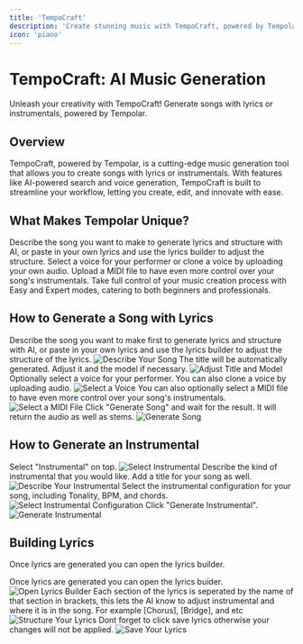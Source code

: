 ```yaml
---
title: 'TempoCraft'
description: 'Create stunning music with TempoCraft, powered by Tempolar.'
icon: 'piano'
---
```


# TempoCraft: AI Music Generation

<Tip>
  Unleash your creativity with TempoCraft! Generate songs with lyrics or instrumentals, powered by Tempolar.
</Tip>

## Overview

TempoCraft, powered by Tempolar, is a cutting-edge music generation tool that allows you to create songs with lyrics or instrumentals. With features like AI-powered search and voice generation, TempoCraft is built to streamline your workflow, letting you create, edit, and innovate with ease.

## What Makes Tempolar Unique?

<CardGroup cols={2}>
  <Card title="Generate Lyrics with Fine-Tuned AI" icon="pencil">
    Describe the song you want to make to generate lyrics and structure with AI, or paste in your own lyrics and use the lyrics builder to adjust the structure.
  </Card>
  <Card title="Upload Custom Voice" icon="microphone">
    Select a voice for your performer or clone a voice by uploading your own audio.
  </Card>
  <Card title="Upload MIDI" icon="music">
    Upload a MIDI file to have even more control over your song's instrumentals.
  </Card>
  <Card title="Ultimate Control Over Your AI Song" icon="sliders">
    Take full control of your music creation process with Easy and Expert modes, catering to both beginners and professionals.
  </Card>
</CardGroup>

## How to Generate a Song with Lyrics

<Steps>
  <Step title="Describe Your Song">
    Describe the song you want to make first to generate lyrics and structure with AI, or paste in your own lyrics and use the lyrics builder to adjust the structure of the lyrics.
    <Frame>
      <img src="https://pixiomedia.nyc3.digitaloceanspaces.com/docs/tempocraft1.png" alt="Describe Your Song" />
    </Frame>
  </Step>
  <Step title="Adjust Title and Model">
    The title will be automatically generated. Adjust it and the model if necessary.
    <Frame>
      <img src="https://pixiomedia.nyc3.digitaloceanspaces.com/docs/tempocraft2.png" alt="Adjust Title and Model" />
    </Frame>
  </Step>
  <Step title="Select a Voice (Optional)">
    Optionally select a voice for your performer. You can also clone a voice by uploading audio.
    <Frame>
      <img src="https://pixiomedia.nyc3.digitaloceanspaces.com/docs/tempocraft3.png" alt="Select a Voice" />
    </Frame>
  </Step>
  <Step title="Select a MIDI File (Optional)">
    You can also optionally select a MIDI file to have even more control over your song's instrumentals.
    <Frame>
      <img src="https://pixiomedia.nyc3.digitaloceanspaces.com/docs/tempocraft4.png" alt="Select a MIDI File" />
    </Frame>
  </Step>
  <Step title="Generate Song">
    Click "Generate Song" and wait for the result. It will return the audio as well as stems.
    <Frame>
      <img src="https://pixiomedia.nyc3.digitaloceanspaces.com/docs/tempocraft5.png" alt="Generate Song" />
    </Frame>
  </Step>
</Steps>

## How to Generate an Instrumental

<Steps>
  <Step title="Select Instrumental">
    Select "Instrumental" on top.
    <Frame>
      <img src="https://pixiomedia.nyc3.digitaloceanspaces.com/docs/tempocraft9.png" alt="Select Instrumental" />
    </Frame>
  </Step>
  <Step title="Describe Your Instrumental">
    Describe the kind of instrumental that you would like. Add a title for your song as well.
    <Frame>
      <img src="https://pixiomedia.nyc3.digitaloceanspaces.com/docs/tempocraft10.png" alt="Describe Your Instrumental" />
    </Frame>
  </Step>
  <Step title="Select Instrumental Configuration">
    Select the instrumental configuration for your song, including Tonality, BPM, and chords.
    <Frame>
      <img src="https://pixiomedia.nyc3.digitaloceanspaces.com/docs/tempocraft11.png" alt="Select Instrumental Configuration" />
    </Frame>
  </Step>
  <Step title="Generate Instrumental">
    Click "Generate Instrumental".
    <Frame>
      <img src="https://pixiomedia.nyc3.digitaloceanspaces.com/docs/tempocraft12.png" alt="Generate Instrumental" />
    </Frame>
  </Step>
</Steps>

## Building Lyrics

Once lyrics are generated you can open the lyrics builder.

<Steps>
  <Step title="Open Lyrics Builder">
    Once lyrics are generated you can open the lyrics buider.
    <Frame>
      <img src="https://pixiomedia.nyc3.digitaloceanspaces.com/docs/tempocraft6.png" alt="Open Lyrics Builder" />
    </Frame>
  </Step>
  <Step title="Structure Your Lyrics">
    Each section of the lyrics is seperated by the name of that section in brackets, this lets the AI know to adjust instrumental and where it is in the song. For example [Chorus], [Bridge], and etc
    <Frame>
      <img src="https://pixiomedia.nyc3.digitaloceanspaces.com/docs/tempocraft7.png" alt="Structure Your Lyrics" />
    </Frame>
  </Step>
  <Step title="Save Your Lyrics">
    Dont forget to click save lyrics otherwise your changes will not be applied.
    <Frame>
      <img src="https://pixiomedia.nyc3.digitaloceanspaces.com/docs/tempocraft8.png" alt="Save Your Lyrics" />
    </Frame>
  </Step>
</Steps>